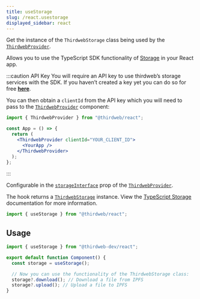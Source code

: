 ```yaml
---
title: useStorage
slug: /react.usestorage
displayed_sidebar: react
---
```


Get the instance of the `ThirdwebStorage` class being used by the [`ThirdwebProvider`](/react/react.thirdwebprovider).

Allows you to use the TypeScript SDK functionality of [Storage](/storage) in your React app.

:::caution API Key
You will require an API key to use thirdweb’s storage services with the SDK. If you haven’t created a key yet you can do so for free [**here**](https://thirdweb.com/create-api-key).

You can then obtain a `clientId` from the API key which you will need to pass to the [`ThirdwebProvider`](/react/react.thirdwebprovider) component:

```jsx
import { ThirdwebProvider } from "@thirdweb/react";

const App = () => {
  return (
    <ThirdwebProvider clientId="YOUR_CLIENT_ID">
      <YourApp />
    </ThirdwebProvider>
  );
};
```
:::

Configurable in the [`storageInterface`](/react/react.thirdwebprovider#storageinterface-optional) prop of the [`ThirdwebProvider`](/react/react.thirdwebprovider).

The hook returns a [`ThirdwebStorage`](/typescript/storage) instance. View the [TypeScript Storage](/typescript/storage) documentation for more information.

```jsx
import { useStorage } from "@thirdweb/react";
```

## Usage

```jsx
import { useStorage } from "@thirdweb-dev/react";

export default function Component() {
  const storage = useStorage();

  // Now you can use the functionality of the ThirdwebStorage class:
  storage?.download(); // Download a file from IPFS
  storage?.upload(); // Upload a file to IPFS
}
```
